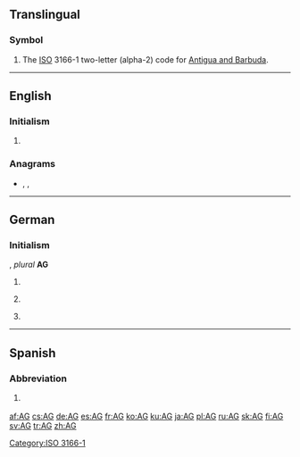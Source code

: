 {{also|Appendix:Variations of "ag"}}
==Translingual==

===Symbol===
{{head|mul|symbol}}
# The [[ISO]] 3166-1 two-letter (alpha-2) code for [[Antigua and Barbuda]].

[[Category:ISO 3166-1]]

----

==English==

===Initialism===
{{rfc-header|Initialism}}
{{en-initialism}}

# {{initialism of|attorney general|Attorney General|lang=en}}

===Anagrams===
* {{l|en|GA}}, {{l|en|Ga}}, {{l|en|Ga.}}

----

==German==

===Initialism===
{{rfc-header|Initialism}}
{{head|de|initialism}}, ''plural'' '''AG'''

# {{initialism of|Aktiengesellschaft|lang=de}} {{gloss|corporation}} {{g|f}}
# {{initialism of|Amtsgericht|lang=de}} {{g|n}}
# {{initialism of|Arbeitsgemeinschaft|lang=de}} {{g|f}}

----

==Spanish==

===Abbreviation===
{{rfc-header|Abbreviation}}
{{head|es|abbreviation}}

# {{abbreviation of|Aguascalientes|lang=es}} {{gloss|Mexican state}}

[[af:AG]]
[[cs:AG]]
[[de:AG]]
[[es:AG]]
[[fr:AG]]
[[ko:AG]]
[[ku:AG]]
[[ja:AG]]
[[pl:AG]]
[[ru:AG]]
[[sk:AG]]
[[fi:AG]]
[[sv:AG]]
[[tr:AG]]
[[zh:AG]]